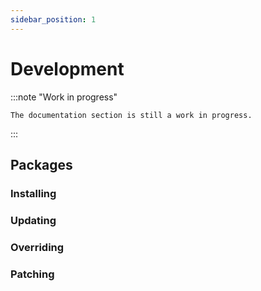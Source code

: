 ```yaml
---
sidebar_position: 1
---
```


# Development

:::note "Work in progress"

    The documentation section is still a work in progress.

:::


## Packages

### Installing

### Updating

### Overriding

### Patching
